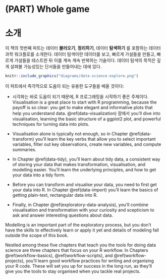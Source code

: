 # (PART) Whole game {.unnumbered}

# 소개 {#explore-intro}

이 책의 첫번째 파트는 데이터 **불러오기**, **정리하기**, 데이터 **탐색하기** 를 포함하는 데이터 과학 워크플로를 소개한다.
데이터 탐색이란 데이터를 보고, 빠르게 가설들을 만들고, 빠르게 가설들을 테스트한 뒤 이를 계속 계속 반복하는 기술이다.
데이터 탐색의 목적은 깊게 살펴볼 가능성있는 단서들을 만들어내는 데에 있다.

```r
knitr::include_graphics("diagrams/data-science-explore.png")
```


이 파트에서 즉각적으로 도움이 되는 유용한 도구들을 배울 것이다:

-   시각화는 바로 도움이 되기 때문에, R 프로그래밍을 시작하기 좋은 주제이다. Visualisation is a great place to start with R programming, because the payoff is so clear: you get to make elegant and informative plots that help you understand data.
    \@ref(data-visualization) 장에서 you'll dive into visualisation, learning the basic structure of a ggplot2 plot, and powerful techniques for turning data into plots.

-   Visualisation alone is typically not enough, so in Chapter \@ref(data-transform) you'll learn the key verbs that allow you to select important variables, filter out key observations, create new variables, and compute summaries.

-   In Chapter \@ref(data-tidy), you'll learn about tidy data, a consistent way of storing your data that makes transformation, visualisation, and modelling easier.
    You'll learn the underlying principles, and how to get your data into a tidy form.

-   Before you can transform and visualise your data, you need to first get your data into R.
    In Chapter \@ref(data-import) you'll learn the basics of getting plain-text, rectangular data into R.

-   Finally, in Chapter \@ref(exploratory-data-analysis), you'll combine visualisation and transformation with your curiosity and scepticism to ask and answer interesting questions about data.

Modelling is an important part of the exploratory process, but you don't have the skills to effectively learn or apply it yet and details of modeling fall outside the scope of this book.

Nestled among these five chapters that teach you the tools for doing data science are three chapters that focus on your R workflow.
In Chapters \@ref(workflow-basics), \@ref(workflow-scripts), and \@ref(workflow-projects), you'll learn good workflow practices for writing and organising your R code.
These will set you up for success in the long run, as they'll give you the tools to stay organised when you tackle real projects.
